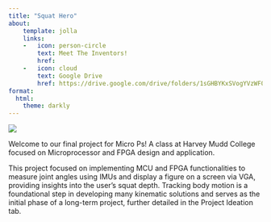 ```yaml
---
title: "Squat Hero"
about:
    template: jolla
    links:
    -   icon: person-circle
        text: Meet The Inventors!
        href: 
    -   icon: cloud
        text: Google Drive
        href: https://drive.google.com/drive/folders/1sGHBYKxSVogYVzWF0iUvkT7jZELUyYAm?usp=drive_link
format:
  html:
    theme: darkly
---
```


![](images/andrew_grind.jpeg)

Welcome to our final project for Micro Ps! A class at Harvey Mudd College focused on Microprocessor and FPGA design and application.

This project focused on implementing MCU and FPGA functionalities to measure joint angles using IMUs and display a figure on a screen via VGA, providing insights into the user’s squat depth. Tracking body motion is a foundational step in developing many kinematic solutions and serves as the initial phase of a long-term project, further detailed in the Project Ideation tab.